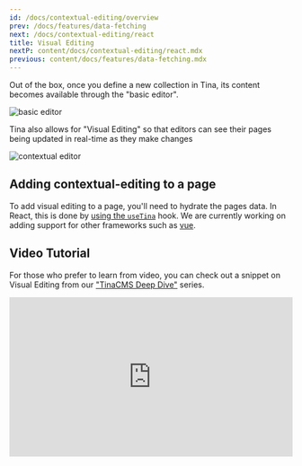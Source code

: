 ```yaml
---
id: /docs/contextual-editing/overview
prev: /docs/features/data-fetching
next: /docs/contextual-editing/react
title: Visual Editing
nextP: content/docs/contextual-editing/react.mdx
previous: content/docs/features/data-fetching.mdx
---
```


Out of the box, once you define a new collection in Tina, its content becomes available through the "basic editor".

![basic editor](https://res.cloudinary.com/forestry-demo/image/upload/v1647455231/tina-io/docs/basic-editor.png)

Tina also allows for "Visual Editing" so that editors can see their pages being updated in real-time as they make changes

![contextual editor](https://res.cloudinary.com/forestry-demo/image/upload/v1647455231/tina-io/docs/contextual-editing.png)

## Adding contextual-editing to a page

To add visual editing to a page, you'll need to hydrate the pages data. In React, this is done by [using the `useTina`](/docs/contextual-editing/react) hook. We are currently working on adding support for other frameworks such as [vue](/docs/contextual-editing/vue).

## Video Tutorial

For those who prefer to learn from video, you can check out a snippet on Visual Editing from our ["TinaCMS Deep Dive"](https://www.youtube.com/watch?v=PcgnJDILv4w\&list=PLPar4H9PHKVqoCwZy79PHr8-W_vA3lAOB\&pp=iAQB) series.

<div style="position:relative;padding-top:56.25%;">
  <iframe width="560" frameborder="0" allowfullscreen style="position:absolute;top:0;left:0;width:100%;height:100%;" src="https://www.youtube.com/embed/PcgnJDILv4w?start=1067" title="TinaCMS Deep Dive (Visual Editing)" allow="accelerometer; autoplay; clipboard-write; encrypted-media; gyroscope; picture-in-picture; web-share" />
</div>
